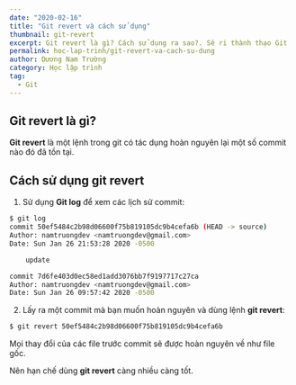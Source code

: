 ```yaml
---
date: "2020-02-16"
title: "Git revert và cách sử dụng"
thumbnail: git-revert
excerpt: Git revert là gì? Cách sử dụng ra sao?. Sê ri thành thạo Git
permalink: hoc-lap-trinh/git-revert-va-cach-su-dung
author: Dương Nam Trường
category: Học lập trình
tag:
  - Git
---
```



## Git revert là gì?

**Git revert** là một lệnh trong git có tác dụng hoàn nguyên lại một số commit nào đó đã tồn tại.

## Cách sử dụng git revert

1. Sử dụng **Git log** để xem các lịch sử commit:

```bash
$ git log
commit 50ef5484c2b98d06600f75b819105dc9b4cefa6b (HEAD -> source)
Author: namtruongdev <namtruongdev@gmail.com>
Date: Sun Jan 26 21:53:28 2020 -0500

    update

commit 7d6fe403d0ec58ed1add3076bb7f9197717c27ca
Author: namtruongdev <namtruongdev@gmail.com>
Date: Sun Jan 26 09:57:42 2020 -0500
```

2. Lấy ra một commit mà bạn muốn hoàn nguyên và dùng lệnh **git revert**:

```bash
$ git revert 50ef5484c2b98d06600f75b819105dc9b4cefa6b
```

Mọi thay đổi của các file trước commit sẽ được hoàn nguyên về như file gốc.

<Alert severity="warning">
  Nên hạn chế dùng <strong>git revert</strong> càng nhiều càng tốt.
</Alert>
